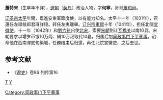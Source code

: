 '''蕭特末'''（生卒年不詳），[[遼朝|遼朝]]（[[契丹|契丹]]）政治人物，字'''何寧'''，哥哥[[蕭和尚|蕭和尚]]。

[[辽圣宗|辽圣宗]][[太平_(遼朝)|太平]]年間，累進安東軍節度使，以有能力知名。太平十一年（1031年），召還任左祗候郎君班詳穏。转任左夷離畢。[[辽兴宗|辽兴宗]][[重熙|重熙]]十年（1041年），担任北院[[宣徽使|宣徽使]]。十一年（1042年）和[[劉六符|劉六符]]出使[[北宋|北宋]]，索要[[宋朝|宋朝]]割让[[瓦橋关|瓦橋关]]以南10县。宋朝要求以增岁币银10万两、絹10万疋取代10县。归国后加[[同中书門下平章事|同政事門下平章事]]。诏命他在西南渾底甸築城，任務结束后归還，再任北院宣徽使，之后去世。
==参考文献==
*《[[遼史|遼史]]》卷86 列传第16
[[category:契丹萧氏|T]]
[[category:辽朝政治人物|Y]]
[[Category:同政事门下平章事|Category:同政事门下平章事]]